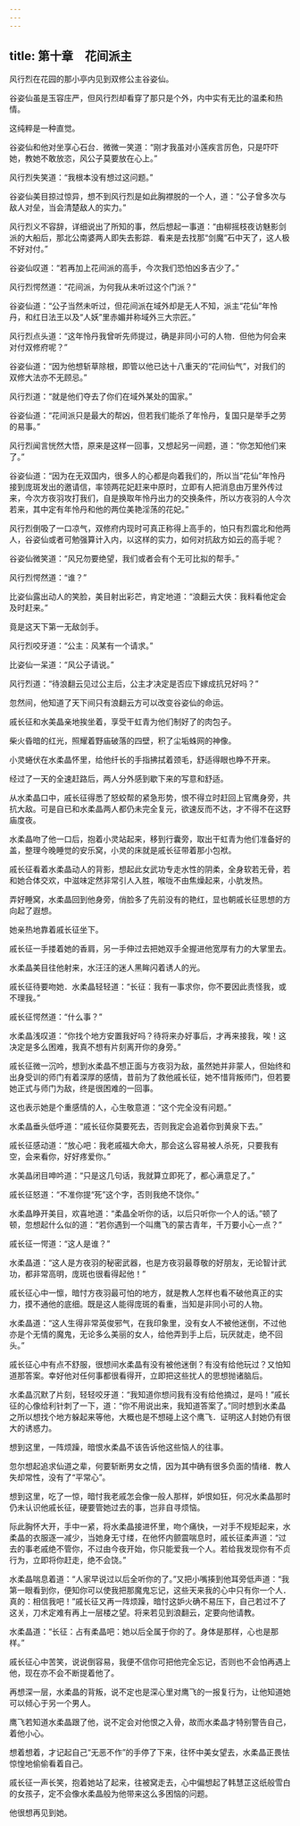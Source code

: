 ```yaml
---
---
---
```

title: 第十章　花间派主
---



风行烈在花园的那小亭内见到双修公主谷姿仙。

谷姿仙虽是玉容庄严，但风行烈却看穿了那只是个外，内中实有无比的温柔和热情。

这纯粹是一种直觉。

谷姿仙和他对坐享心石台．微微一笑道：“刚才我虽对小莲疾言厉色，只是吓吓她，教她不敢放恣，风公子莫要放在心上。”

风行烈失笑道：“我根本没有想过这问题。”

谷姿仙美目掠过惊异，想不到风行烈是如此胸襟脱的一个人，道：“公子曾多次与敌人对垒，当会清楚敌人的实力。”

风行烈义不容辞，详细说出了所知的事，然后想起一事道：“由柳摇枝夜访魅影剑派的大船后，那北公南婆两人即失去影踪．看来是去找那“剑魔”石中天了，这人极不好对付。”

谷姿仙叹道：“若再加上花间派的高手，今次我们恐怕凶多吉少了。”

风行烈愕然道：“花间派，为何我从未听过这个门派？”

谷姿仙道：“公子当然未听过，但花间派在域外却是无人不知，派主“花仙”年怜丹，和红日法王以及“人妖”里赤媚并称域外三大宗匠。”

风行烈点头道：“这年怜丹我曾听先师提过，确是非同小可的人物．但他为何会来对付双修府呢？”

谷姿仙道：“因为他想斩草除根，即管以他已达十八重天的“花间仙气”，对我们的双修大法亦不无顾忌。”

风行烈道：“就是他们夺去了你们在域外某处的国家。”

谷姿仙道：“花间派只是最大的帮凶，但若我们能杀了年怜丹，复国只是举手之劳的易事。”

风行烈闻言恍然大悟，原来是这样一回事，又想起另一间题，道：“你怎知他们来了。”

谷姿仙道：“因为在无双国内，很多人的心都是向着我们的，所以当“花仙”年怜丹接到庞斑发出的邀请信，率领两花妃赶来中原时，立即有人把消息由万里外传过来，今次方夜羽攻打我们，自是换取年怜丹出力的交换条件，所以方夜羽的人今次若来，其中定有年怜丹和他的两位美艳淫荡的花妃。”

风行烈倒吸了一口凉气，双修府内现时可真正称得上高手的，怕只有烈震北和他两人，谷姿仙或者可勉强算计入内，以这样的实力，如何对抗敌方如云的高手呢？

谷姿仙微笑道：“风兄勿要绝望，我们或者会有个无可比拟的帮手。”

风行烈愕然道：“谁？”

比姿仙露出动人的笑脸，美目射出彩芒，肯定地道：“浪翻云大侠：我料看他定会及时赶来。”

竟是这天下第一无敌剑手。

风行烈咬牙道：“公主：风某有一个请求。”

比姿仙一呆道：“风公子请说。”

风行烈道：“待浪翻云见过公主后，公主才决定是否应下嫁成抗兄好吗？”

忽然间，他知道了天下间只有浪翻云方可以改变谷姿仙的命运。

戚长征和水美晶亲地挨坐着，享受干虹青为他们制好了的肉包子。

柴火昏暗的红光，照耀着野庙破落的四壁，积了尘垢蛛网的神像。

小灵蜷伏在水柔晶怀里，给他纤长的手指拂拭着颈毛，舒适得眼也睁不开来。

经过了一天的全速赶路后，两人分外感到歇下来的写意和舒适。

从水柔晶口中，戚长征得悉了怒蛟帮的紧急形势，恨不得立时赶回上官鹰身旁，共抗大敌。可是自已和水柔晶两人都仍未完全复元，欲速反而不达，才不得不在这野庙度夜。

水柔晶吻了他一口后，抱着小灵站起来，移到行囊旁，取出干虹青为他们准备好的盖，整理今晚睡觉的安乐窝，小灵的床就是戚长征带着那小包袱。

戚长征看着水柔晶动人的背影，想起此女武功专走水性的阴柔，全身软若无骨，若和她合体交欢，中滋味定然非常引人入胜，喉咙不由焦燥起来，小肮发热。

弄好睡窝，水柔晶回到他身旁，俏脸多了先前没有的艳红，显也朝戚长征思想的方向起了遐想。

她亲热地靠着戚长征坐下。

戚长征一手搂着她的香肩，另一手伸过去把她双手全握进他宽厚有力的大掌里去。

水柔晶美目往他射来，水汪汪的迷人黑眸闪着诱人的光。

戚长征待要吻她．水柔晶轻轻道：“长征：我有一事求你，你不要因此责怪我，或不理我。”

戚长征愕然道：“什么事？”

水柔晶浅叹道：“你找个地方安置我好吗？待将来办好事后，才再来接我，唉！这决定是多么困难，我真不想有片刻离开你的身旁。”

戚长征微一沉吟，想到水柔晶不想正面与方夜羽为敌，虽然她并非蒙人，但始终和出身受训的师门有着深厚的感情，昔前为了救他戚长征，她不惜背叛师门，但若要她正式与师门为敌，终是很困难的一回事。

这也表示她是个重感情的人，心生敬意道：“这个完全没有问题。”

水柔晶垂头低呼道：“戚长征你莫要死去，否则我定会追着你到黄泉下去。”

戚长征感动道：“放心吧：我老戚福大命大，那会这么容易被人杀死，只要我有空，会来看你，好好疼爱你。”

水美晶闭目呻吟道：“只是这几句话，我就算立即死了，都心满意足了。”

戚长征怒道：“不准你提“死”这个字，否则我绝不饶你。”

水柔晶睁开美目，欢喜地道：“柔晶全听你的话，以后只听你一个人的话。”顿了顿，忽想起什么似的道：“若你遇到一个叫鹰飞的蒙古青年，千万要小心一点？”

戚长征一愕道：“这人是谁？”

水柔晶道：“这人是方夜羽的秘密武器，也是方夜羽最尊敬的好朋友，无论智计武功，都非常高明，庞斑也很看得起他！”

戚长征心中一懔，暗忖方夜羽最可怕的地方，就是教人怎样也看不破他真正的实力，摸不通他的底细。既是这人能得庞斑的看重，当知是非同小可的人物。

水柔晶道：“这人生得非常英俊邪气，在我印象里，没有女人不被他迷倒，不过他亦是个无情的魔鬼，无论多么美丽的女人，给他弄到手上后，玩厌就走，绝不回头。”

戚长征心中有点不舒服，很想间水柔晶有没有被他迷倒？有没有给他玩过？又怕知道那答案。幸好他对任何事都很看得开，立即把这些扰人的思想抛诸脑后。

水柔晶沉默了片刻，轻轻咬牙道：“我知道你想问我有没有给他摘过，是吗！”戚长征的心像给利针刺了一下，道：“你不用说出来，我知道答案了。”同时想到水柔晶之所以想找个地方躲起来等他，大概也是不想碰上这个鹰飞．证明这人封她仍有很大的诱惑力。

想到这里，一阵烦躁，暗恨水柔晶不该告诉他这些恼人的往事。

忽尔想起追求仙道之辈，何要斩断男女之情，因为其中确有很多负面的情绪．教人失却常性，没有了“平常心”。

想到这里，吃了一惊，暗忖我老戚怎会像一般人那样，妒恨如狂，何况水柔晶那时仍未认识他戚长征，硬要管她过去的事，岂非自寻烦恼。

际此胸怀大开，手中一紧，将水柔晶接进怀里，吻个痛快，一对手不规矩起来，水柔晶的衣服逐一减少，当她身无寸缕，在他怀内颤震喘息时，戚长征柔声道：“过去的事老戚绝不管你，不过由今夜开始，你只能爱我一个人。若给我发现你有不贞行为，立即将你赶走，绝不会饶。”

水柔晶喘息着道：“人家早说过以后全听你的了。”又把小嘴揍到他耳旁低声道：“我第一眼看到你，便知你可以使我把那魔鬼忘记，这些天来我的心中只有你一个人．真的：相信我吧！”戚长征又再一阵烦躁，暗忖这妒火确不易压下，自己若过不了这关，刀术定难有再上一层楼之望。将来若见到浪翻云，定要向他请教。

水柔晶道：“长征：占有柔晶吧：她以后全属于你的了。身体是那样，心也是那样。”

戚长征心中苦笑，说说倒容易，我便不信你可把他完全忘记，否则也不会怕再遇上他，现在亦不会不断提着他了。

再想深一层，水柔晶的背叛，说不定也是深心里对鹰飞的一报复行为，让他知道她可以倾心于另一个男人。

鹰飞若知道水柔晶跟了他，说不定会对他恨之入骨，故而水柔晶才特别警告自己，着他小心。

想着想着，才记起自己“无恶不作”的手停了下来，往怀中美女望去，水柔晶正畏怯惊惶地偷偷看着自己。

戚长征一声长笑，抱着她站了起来，往被窝走去，心中偏想起了韩慧芷这纸般雪白的女孩子，定不会像水柔晶般为他带来这么多困恼的问题。

他很想再见到她。